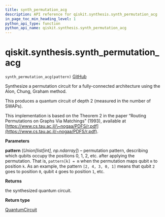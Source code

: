 ```yaml
---
title: synth_permutation_acg
description: API reference for qiskit.synthesis.synth_permutation_acg
in_page_toc_min_heading_level: 1
python_api_type: function
python_api_name: qiskit.synthesis.synth_permutation_acg
---
```


<span id="qiskit-synthesis-synth-permutation-acg" />

# qiskit.synthesis.synth\_permutation\_acg

<span id="qiskit.synthesis.synth_permutation_acg" />

`synth_permutation_acg(pattern)` [GitHub](https://github.com/qiskit/qiskit/tree/stable/0.24/qiskit/synthesis/permutation/permutation_full.py "view source code")

Synthesize a permutation circuit for a fully-connected architecture using the Alon, Chung, Graham method.

This produces a quantum circuit of depth 2 (measured in the number of SWAPs).

This implementation is based on the Theorem 2 in the paper “Routing Permutations on Graphs Via Matchings” (1993), available at [https://www.cs.tau.ac.il/\~nogaa/PDFS/r.pdf](https://www.cs.tau.ac.il/~nogaa/PDFS/r.pdf).

**Parameters**

**pattern** (*Union\[list\[int], np.ndarray]*) – permutation pattern, describing which qubits occupy the positions 0, 1, 2, etc. after applying the permutation. That is, `pattern[k] = m` when the permutation maps qubit `m` to position `k`. As an example, the pattern `[2, 4, 3, 0, 1]` means that qubit `2` goes to position `0`, qubit `4` goes to position `1`, etc.

**Returns**

the synthesized quantum circuit.

**Return type**

[QuantumCircuit](qiskit.circuit.QuantumCircuit "qiskit.circuit.QuantumCircuit")


